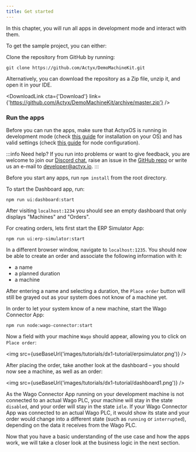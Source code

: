 ```yaml
---
title: Get started
---
```



In this chapter, you will run all apps in development mode and interact with them.

To get the sample project, you can either:

Clone the repository from GitHub by running:

```text
git clone https://github.com/Actyx/DemoMachineKit.git
```

Alternatively, you can download the repository as a Zip file, unzip it, and open it in your IDE.

<DownloadLink
  cta={'Download'}
  link={'https://github.com/Actyx/DemoMachineKit/archive/master.zip'}
/>

### Run the apps

Before you can run the apps, make sure that ActyxOS is running in development mode (check [this guide](https://developer.actyx.com/docs/os/general/installation) for installation on your OS) and has valid settings (check [this guide](https://developer.actyx.com/docs/learn-actyx/tutorial#configure-your-nodes) for node configuration).

:::info Need help?
If you run into problems or want to give feedback, you are welcome to join our [Discord chat](https://discord.gg/262yJhc), raise an issue in the [GitHub repo](https://github.com/Actyx/DemoMachineKit/issues) or write us an e-mail to developer@actyx.io.
:::

Before you start any apps, run `npm install` from the root directory.

To start the Dashboard app, run:

```text
npm run ui:dashboard:start
```

After visiting `localhost:1234` you should see an empty dashboard that only displays "Machines" and "Orders".

For creating orders, lets first start the ERP Simulator App:

```text
npm run ui:erp-simulator:start
```

In a different browser window, navigate to `localhost:1235`. You should now be able to create an order and associate the following information with it:

- a name
- a planned duration
- a machine

After entering a name and selecting a duration, the `Place order` button will still be grayed out as your system does not know of a machine yet.

In order to let your system know of a new machine, start the Wago Connector App:

```text
npm run node:wago-connector:start
```

Now a field with your machine `Wago` should appear, allowing you to click on `Place order`:

<img src={useBaseUrl('images/tutorials/dx1-tutorial/erpsimulator.png')} />

After placing the order, take another look at the dashboard – you should now see a machine, as well as an order:

<img src={useBaseUrl('images/tutorials/dx1-tutorial/dashboard1.png')} />

As the Wago Connector App running on your development machine is not connected to an actual Wago PLC, your machine will stay in the state `disabled`, and your order will stay in the state `idle`. If your Wago Connector App was connected to an actual Wago PLC, it would show its state and your order would change into a different state (such as `running` or `interrupted`), depending on the data it receives from the Wago PLC.

Now that you have a basic understanding of the use case and how the apps work, we will take a closer look at the business logic in the next section.
